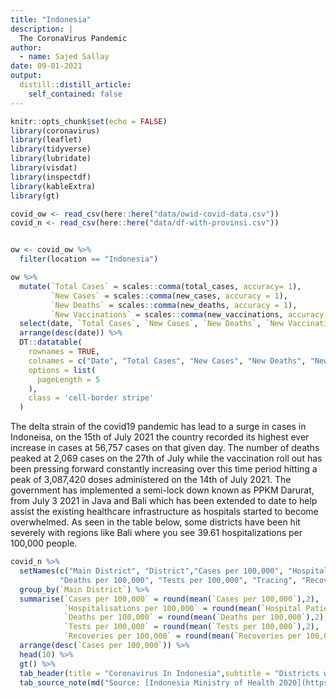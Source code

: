 ```yaml
---
title: "Indonesia"
description: |
  The CoronaVirus Pandemic
author:
  - name: Sajed Sallay
date: 09-01-2021
output:
  distill::distill_article:
    self_contained: false
---
```



```r
knitr::opts_chunk$set(echo = FALSE)
library(coronavirus)
library(leaflet)
library(tidyverse)
library(lubridate)
library(visdat)
library(inspectdf)
library(kableExtra)
library(gt)
```



```r
covid_ow <- read_csv(here::here("data/owid-covid-data.csv"))
covid_n <- read_csv(here::here("data/df-with-provinsi.csv"))


ow <- covid_ow %>%
  filter(location == "Indonesia")
```



```r
ow %>% 
  mutate(`Total Cases` = scales::comma(total_cases, accuracy= 1),
         `New Cases` = scales::comma(new_cases, accuracy = 1),
         `New Deaths` = scales::comma(new_deaths, accuracy = 1),
         `New Vaccinations` = scales::comma(new_vaccinations, accuracy = 1)) %>%
  select(date, `Total Cases`, `New Cases`, `New Deaths`, `New Vaccinations`) %>%
  arrange(desc(date)) %>%
  DT::datatable(
    rownames = TRUE,
    colnames = c("Date", "Total Cases", "New Cases", "New Deaths", "New Vaccinations"),
    options = list(
      pageLength = 5
    ),
    class = 'cell-border stripe'
  )
```

The delta strain of the covid19 pandemic has lead to a surge in cases in Indoneisa, on the 15th of July 2021 the country recorded its highest ever increase in cases at 56,757 cases on that given day. The number of deaths peaked at 2,069 cases on the 27th of July while the vaccination roll out has been pressing forward constantly increasing over this time period hitting a peak of 3,087,420 doses administered on the 14th of July 2021. The government has implemented a semi-lock down known as PPKM Darurat, from July 3 2021 in Java and Bali which has been extended to date to help assist the existing healthcare infrastructure as hospitals started to become overwhelmed. As seen in the table below, some districts have been hit severely with regions like Bali where you see 39.61 hospitalizations per 100,000 people.

```r
covid_n %>%
  setNames(c("Main District", "District","Cases per 100,000", "Hospital Patients per 100,000", 
           "Deaths per 100,000", "Tests per 100,000", "Tracing", "Recoveries per 100,000")) %>%
  group_by(`Main District`) %>%
  summarise(`Cases per 100,000` = round(mean(`Cases per 100,000`),2),
            `Hospitalisations per 100,000` = round(mean(`Hospital Patients per 100,000`),2),
            `Deaths per 100,000` = round(mean(`Deaths per 100,000`),2),
            `Tests per 100,000` = round(mean(`Tests per 100,000`),2),
            `Recoveries per 100,000` = round(mean(`Recoveries per 100,000`),2)) %>%
  arrange(desc(`Cases per 100,000`)) %>%
  head(10) %>%
  gt() %>%
  tab_header(title = "Coronavirus In Indonesia",subtitle = "Districts with the Highest Active Cases" ) %>%
  tab_source_note(md("Source: [Indonesia Ministry of Health 2020](https://www.kemkes.go.id/index.php?lg=LN02)"))
```

